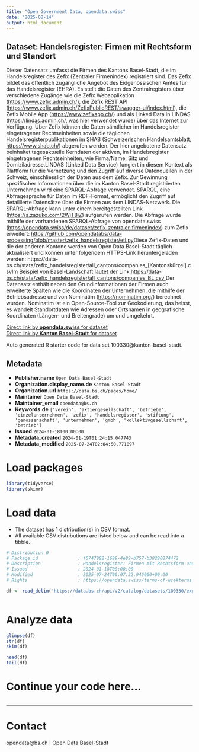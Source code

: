 ```yaml
---
title: "Open Government Data, opendata.swiss"
date: "2025-08-14"
output: html_document
---
```


## Dataset: Handelsregister: Firmen mit Rechtsform und Standort

Dieser Datensatz umfasst die Firmen des Kantons Basel-Stadt, die im Handelsregister des Zefix (Zentraler Firmenindex) registriert sind. Das Zefix bildet das öffentlich zugängliche Angebot des Eidgenössischen Amtes für das Handelsregister (EHRA). Es stellt die Daten des Zentralregisters über verschiedene Zugänge wie die Zefix Webapplikation ([https://www.zefix.admin.ch/](https://www.zefix.admin.ch/)), die Zefix REST API ([https://www.zefix.admin.ch/ZefixPublicREST/swagger-ui/index.html](https://www.zefix.admin.ch/ZefixPublicREST/swagger-ui/index.html)), die Zefix Mobile App ([https://www.zefixapp.ch](https://www.zefixapp.ch)/) und als Linked Data in LINDAS ([https://lindas.admin.ch/](https://lindas.admin.ch/), was hier verwendet wurde) über das Internet zur Verfügung. Über Zefix können die Daten sämtlicher im Handelsregister eingetragener Rechtseinheiten sowie die täglichen Handelsregisterpublikationen im SHAB (Schweizerischen Handelsamtsblatt, [https://www.shab.ch/](https://www.shab.ch/)) abgerufen werden. Der hier angebotene Datensatz beinhaltet tagesaktuelle Kerndaten der aktiven, im Handelsregister eingetragenen Rechtseinheiten, wie Firma/Name, Sitz und Domiziladresse.LINDAS (Linked Data Service) fungiert in diesem Kontext als Plattform für die Vernetzung und den Zugriff auf diverse Datenquellen in der Schweiz, einschliesslich der Daten aus dem Zefix. Zur Gewinnung spezifischer Informationen über die im Kanton Basel-Stadt registrierten Unternehmen wird eine SPARQL-Abfrage verwendet. SPARQL, eine Abfragesprache für Daten im RDF-Format, ermöglicht den Zugriff auf detaillierte Datensätze über die Firmen aus dem LINDAS-Netzwerk. Die SPARQL-Abfrage kann unter einem bereitgestellten Link ([https://s.zazuko.com/2WjT8iZ](https://s.zazuko.com/2WjT8iZ)) aufgerufen werden. Die Abfrage wurde mithilfe der vorhandenen SPARQL-Abfrage von opendata.swiss ([https://opendata.swiss/de/dataset/zefix-zentraler-firmenindex](https://opendata.swiss/de/dataset/zefix-zentraler-firmenindex)) zum Zefix erweitert: [https://github.com/opendatabs/data-processing/blob/master/zefix_handelsregister/etl.py](https://github.com/opendatabs/data-processing/blob/master/zefix_handelsregister/etl.py)Diese Zefix-Daten und die der anderen Kantone werden von Open Data Basel-Stadt täglich aktualisiert und können unter folgendem HTTPS-Link heruntergeladen werden: https://data-bs.ch/stata/zefix_handelsregister/all_cantons/companies_[Kantonskürzel].csvIm Beispiel von Basel-Landschaft lautet der Link:[https://data-bs.ch/stata/zefix_handelsregister/all_cantons/companies_BL.csv ](https://data-bs.ch/stata/zefix_handelsregister/all_cantons/companies_BL.csv)Der Datensatz enthält neben den Grundinformationen der Firmen auch erweiterte Spalten wie die Koordinaten der Unternehmen, die mithilfe der Betriebsadresse und von Nominatim ([https://nominatim.org/](https://nominatim.org/)) berechnet wurden. Nominatim ist ein Open-Source-Tool zur Geokodierung, das heisst, es wandelt Standortdaten wie Adressen oder Ortsnamen in geografische Koordinaten (Längen- und Breitengrade) um und umgekehrt.

[Direct link by **opendata.swiss** for dataset](https://opendata.swiss/de/dataset/handelsregister-firmen-mit-rechtsform-und-standort)<br>
[Direct link by **Kanton Basel-Stadt** for dataset](https://data.bs.ch/explore/dataset/100330/)

Auto generated R starter code for data set 100330@kanton-basel-stadt.

## Metadata

- **Publisher.name** `Open Data Basel-Stadt`
- **Organization.display_name.de** `Kanton Basel-Stadt`
- **Organization.url** `https://data.bs.ch/pages/home/`
- **Maintainer** `Open Data Basel-Stadt`
- **Maintainer_email** `opendata@bs.ch`
- **Keywords.de** `['verein', 'aktiengesellschaft', 'betriebe', 'einzelunternehmen', 'zefix', 'handelsregister', 'stiftung', 'genossenschaft', 'unternehmen', 'gmbh', 'kollektivgesellschaft', 'betrieb']`
- **Issued** `2024-01-18T00:00:00`
- **Metadata_created** `2024-01-19T01:24:15.047743`
- **Metadata_modified** `2025-07-24T02:04:50.771097`


# Load packages

```r

library(tidyverse)
library(skimr)

```

# Load data

-   The dataset has 1 distribution(s) in CSV format.
-   All available CSV distributions are listed below and can be read into a tibble.

```r

# Distribution 0
# Package_id               : f6747982-1699-4e89-b757-b38290874472
# Description              : Handelsregister: Firmen mit Rechtsform und Standort (csv)
# Issued                   : 2024-01-18T00:00:00
# Modified                 : 2025-07-24T00:07:32.946000+00:00
# Rights                   : https://opendata.swiss/terms-of-use#terms_open

df <- read_delim('https://data.bs.ch/api/v2/catalog/datasets/100330/exports/csv?use_labels=true')



```

# Analyze data

```r

glimpse(df)
str(df)
skim(df)

head(df)
tail(df)

```

# Continue your code here...

```r

```

------------------------------------------------------------------------

# Contact

opendata@bs.ch | Open Data Basel-Stadt
